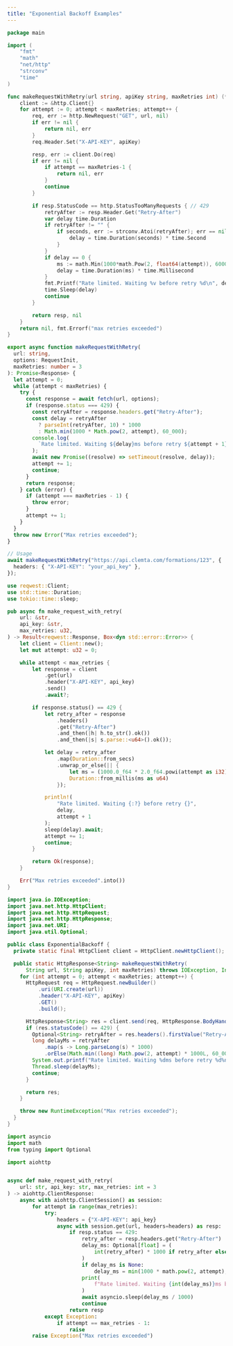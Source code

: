 ```yaml
---
title: "Exponential Backoff Examples"
---
```


<CodeGroup dropdown>

```go exponential_backoff.go
package main

import (
	"fmt"
	"math"
	"net/http"
	"strconv"
	"time"
)

func makeRequestWithRetry(url string, apiKey string, maxRetries int) (*http.Response, error) {
	client := &http.Client{}
	for attempt := 0; attempt < maxRetries; attempt++ {
		req, err := http.NewRequest("GET", url, nil)
		if err != nil {
			return nil, err
		}
		req.Header.Set("X-API-KEY", apiKey)

		resp, err := client.Do(req)
		if err != nil {
			if attempt == maxRetries-1 {
				return nil, err
			}
			continue
		}

		if resp.StatusCode == http.StatusTooManyRequests { // 429
			retryAfter := resp.Header.Get("Retry-After")
			var delay time.Duration
			if retryAfter != "" {
				if seconds, err := strconv.Atoi(retryAfter); err == nil {
					delay = time.Duration(seconds) * time.Second
				}
			}
			if delay == 0 {
				ms := math.Min(1000*math.Pow(2, float64(attempt)), 60000)
				delay = time.Duration(ms) * time.Millisecond
			}
			fmt.Printf("Rate limited. Waiting %v before retry %d\n", delay, attempt+1)
			time.Sleep(delay)
			continue
		}

		return resp, nil
	}
	return nil, fmt.Errorf("max retries exceeded")
}
```

```typescript exponential_backoff.ts
export async function makeRequestWithRetry(
  url: string,
  options: RequestInit,
  maxRetries: number = 3
): Promise<Response> {
  let attempt = 0;
  while (attempt < maxRetries) {
    try {
      const response = await fetch(url, options);
      if (response.status === 429) {
        const retryAfter = response.headers.get("Retry-After");
        const delay = retryAfter
          ? parseInt(retryAfter, 10) * 1000
          : Math.min(1000 * Math.pow(2, attempt), 60_000);
        console.log(
          `Rate limited. Waiting ${delay}ms before retry ${attempt + 1}`
        );
        await new Promise((resolve) => setTimeout(resolve, delay));
        attempt += 1;
        continue;
      }
      return response;
    } catch (error) {
      if (attempt === maxRetries - 1) {
        throw error;
      }
      attempt += 1;
    }
  }
  throw new Error("Max retries exceeded");
}

// Usage
await makeRequestWithRetry("https://api.clemta.com/formations/123", {
  headers: { "X-API-KEY": "your_api_key" },
});
```

```rust exponential_backoff.rs
use reqwest::Client;
use std::time::Duration;
use tokio::time::sleep;

pub async fn make_request_with_retry(
    url: &str,
    api_key: &str,
    max_retries: u32,
) -> Result<reqwest::Response, Box<dyn std::error::Error>> {
    let client = Client::new();
    let mut attempt: u32 = 0;

    while attempt < max_retries {
        let response = client
            .get(url)
            .header("X-API-KEY", api_key)
            .send()
            .await?;

        if response.status() == 429 {
            let retry_after = response
                .headers()
                .get("Retry-After")
                .and_then(|h| h.to_str().ok())
                .and_then(|s| s.parse::<u64>().ok());

            let delay = retry_after
                .map(Duration::from_secs)
                .unwrap_or_else(|| {
                    let ms = (1000.0_f64 * 2.0_f64.powi(attempt as i32)).min(60000.0);
                    Duration::from_millis(ms as u64)
                });

            println!(
                "Rate limited. Waiting {:?} before retry {}",
                delay,
                attempt + 1
            );
            sleep(delay).await;
            attempt += 1;
            continue;
        }

        return Ok(response);
    }

    Err("Max retries exceeded".into())
}
```

```java ExponentialBackoff.java
import java.io.IOException;
import java.net.http.HttpClient;
import java.net.http.HttpRequest;
import java.net.http.HttpResponse;
import java.net.URI;
import java.util.Optional;

public class ExponentialBackoff {
  private static final HttpClient client = HttpClient.newHttpClient();

  public static HttpResponse<String> makeRequestWithRetry(
      String url, String apiKey, int maxRetries) throws IOException, InterruptedException {
    for (int attempt = 0; attempt < maxRetries; attempt++) {
      HttpRequest req = HttpRequest.newBuilder()
          .uri(URI.create(url))
          .header("X-API-KEY", apiKey)
          .GET()
          .build();

      HttpResponse<String> res = client.send(req, HttpResponse.BodyHandlers.ofString());
      if (res.statusCode() == 429) {
        Optional<String> retryAfter = res.headers().firstValue("Retry-After");
        long delayMs = retryAfter
            .map(s -> Long.parseLong(s) * 1000)
            .orElse(Math.min((long) Math.pow(2, attempt) * 1000L, 60_000L));
        System.out.printf("Rate limited. Waiting %dms before retry %d%n", delayMs, attempt + 1);
        Thread.sleep(delayMs);
        continue;
      }

      return res;
    }

    throw new RuntimeException("Max retries exceeded");
  }
}
```

```python exponential_backoff.py
import asyncio
import math
from typing import Optional

import aiohttp


async def make_request_with_retry(
    url: str, api_key: str, max_retries: int = 3
) -> aiohttp.ClientResponse:
    async with aiohttp.ClientSession() as session:
        for attempt in range(max_retries):
            try:
                headers = {"X-API-KEY": api_key}
                async with session.get(url, headers=headers) as resp:
                    if resp.status == 429:
                        retry_after = resp.headers.get("Retry-After")
                        delay_ms: Optional[float] = (
                            int(retry_after) * 1000 if retry_after else None
                        )
                        if delay_ms is None:
                            delay_ms = min(1000 * math.pow(2, attempt), 60000)
                        print(
                            f"Rate limited. Waiting {int(delay_ms)}ms before retry {attempt + 1}"
                        )
                        await asyncio.sleep(delay_ms / 1000)
                        continue
                    return resp
            except Exception:
                if attempt == max_retries - 1:
                    raise
        raise Exception("Max retries exceeded")
```

</CodeGroup>
